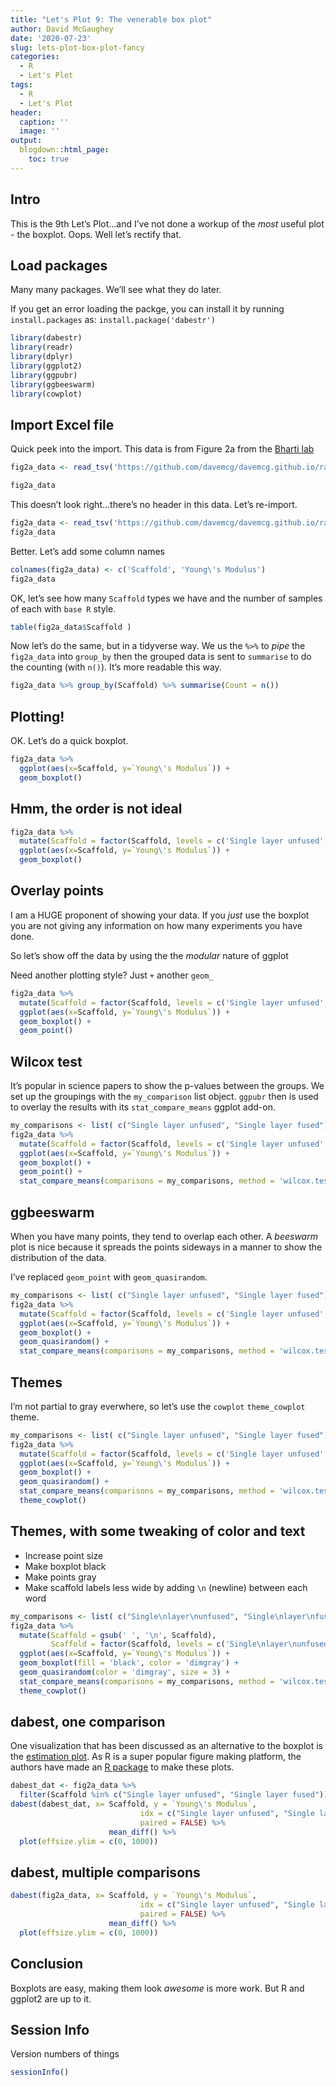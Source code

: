 ```yaml
---
title: "Let's Plot 9: The venerable box plot"
author: David McGaughey
date: '2020-07-23'
slug: lets-plot-box-plot-fancy
categories:
  - R
  - Let's Plot
tags:
  - R
  - Let's Plot
header:
  caption: ''
  image: ''
output:
  blogdown::html_page:
    toc: true
---
```

## Intro
This is the 9th Let's Plot...and I've not done a workup of the *most* useful plot - the boxplot. Oops. Well let's rectify that. 

## Load packages

Many many packages. We'll see what they do later.

If you get an error loading the packge, you can install it by running `install.packages` as:
`install.package('dabestr')`
```r
library(dabestr)
library(readr)
library(dplyr)
library(ggplot2)
library(ggpubr)
library(ggbeeswarm)
library(cowplot)
```

## Import Excel file

Quick peek into the import. This data is from Figure 2a from the [Bharti lab](https://stm.sciencemag.org/content/11/475/eaat5580?rss=1)
```r
fig2a_data <- read_tsv('https://github.com/davemcg/davemcg.github.io/raw/master/content/post/fig2.tsv')

fig2a_data
```

This doesn't look right...there's no header in this data. Let's re-import.
```r
fig2a_data <- read_tsv('https://github.com/davemcg/davemcg.github.io/raw/master/content/post/fig2.tsv', col_names = FALSE)
fig2a_data
```

Better. Let's add some column names

```r
colnames(fig2a_data) <- c('Scaffold', 'Young\'s Modulus')
fig2a_data
```

OK, let's see how many `Scaffold` types we have and the number of samples of each with `base R` style.

```r
table(fig2a_data$Scaffold )
```

Now let's do the same, but in a tidyverse way. We us the ` %>% ` to *pipe* the `fig2a_data` into `group_by` then the grouped data is sent to `summarise` to do the counting (with `n()`). It's more readable this way.

```r
fig2a_data %>% group_by(Scaffold) %>% summarise(Count = n())
```
## Plotting!
OK. Let's do a quick boxplot. 

```r
fig2a_data %>% 
  ggplot(aes(x=Scaffold, y=`Young\'s Modulus`)) +
  geom_boxplot()
```

## Hmm, the order is not ideal
```r
fig2a_data %>% 
  mutate(Scaffold = factor(Scaffold, levels = c('Single layer unfused', 'Single layer fused', 'Bilayer random fibers', 'Bilayer aligned fibers'))) %>% 
  ggplot(aes(x=Scaffold, y=`Young\'s Modulus`)) +
  geom_boxplot()
```

## Overlay points

I am a HUGE proponent of showing your data. If you *just* use the boxplot you are not giving any information on how many experiments you have done. 

So let's show off the data by using the the *modular* nature of ggplot

Need another plotting style? Just `+` another `geom_`

```r
fig2a_data %>% 
  mutate(Scaffold = factor(Scaffold, levels = c('Single layer unfused', 'Single layer fused', 'Bilayer random fibers', 'Bilayer aligned fibers'))) %>% 
  ggplot(aes(x=Scaffold, y=`Young\'s Modulus`)) +
  geom_boxplot() +
  geom_point()
```

## Wilcox test

It's popular in science papers to show the p-values between the groups. We set up the groupings with the `my_comparison` list object. `ggpubr` then is used to overlay the results with its `stat_compare_means` ggplot add-on.
```r
my_comparisons <- list( c("Single layer unfused", "Single layer fused"), c("Single layer unfused", "Bilayer random fibers"), c("Single layer unfused", "Bilayer aligned fibers") )
fig2a_data %>% 
  mutate(Scaffold = factor(Scaffold, levels = c('Single layer unfused', 'Single layer fused', 'Bilayer random fibers', 'Bilayer aligned fibers'))) %>% 
  ggplot(aes(x=Scaffold, y=`Young\'s Modulus`)) +
  geom_boxplot() +
  geom_point() +
  stat_compare_means(comparisons = my_comparisons, method = 'wilcox.test')
```

## ggbeeswarm
When you have many points, they tend to overlap each other. A *beeswarm* plot is nice because it spreads the points sideways in a manner to show the distribution of the data.

I've replaced `geom_point` with `geom_quasirandom`.

```r
my_comparisons <- list( c("Single layer unfused", "Single layer fused"), c("Single layer unfused", "Bilayer random fibers"), c("Single layer unfused", "Bilayer aligned fibers") )
fig2a_data %>% 
  mutate(Scaffold = factor(Scaffold, levels = c('Single layer unfused', 'Single layer fused', 'Bilayer random fibers', 'Bilayer aligned fibers'))) %>% 
  ggplot(aes(x=Scaffold, y=`Young\'s Modulus`)) +
  geom_boxplot() +
  geom_quasirandom() +
  stat_compare_means(comparisons = my_comparisons, method = 'wilcox.test') 
```

## Themes

I'm not partial to gray everwhere, so let's use the `cowplot` `theme_cowplot` theme. 
```r
my_comparisons <- list( c("Single layer unfused", "Single layer fused"), c("Single layer unfused", "Bilayer random fibers"), c("Single layer unfused", "Bilayer aligned fibers") )
fig2a_data %>% 
  mutate(Scaffold = factor(Scaffold, levels = c('Single layer unfused', 'Single layer fused', 'Bilayer random fibers', 'Bilayer aligned fibers'))) %>% 
  ggplot(aes(x=Scaffold, y=`Young\'s Modulus`)) +
  geom_boxplot() +
  geom_quasirandom() +
  stat_compare_means(comparisons = my_comparisons, method = 'wilcox.test') +
  theme_cowplot() 
```

## Themes, with some tweaking of color and text

  - Increase point size
  - Make boxplot black
  - Make points gray 
  - Make scaffold labels less wide by adding `\n` (newline) between each word
  
```r
my_comparisons <- list( c("Single\nlayer\nunfused", "Single\nlayer\nfused"), c("Single\nlayer\nunfused", "Bilayer\nrandom\nfibers"), c("Single\nlayer\nunfused", "Bilayer\naligned\nfibers") )
fig2a_data %>% 
  mutate(Scaffold = gsub(' ', '\n', Scaffold), 
         Scaffold = factor(Scaffold, levels = c('Single\nlayer\nunfused', 'Single\nlayer\nfused', 'Bilayer\nrandom\nfibers', 'Bilayer\naligned\nfibers'))) %>% 
  ggplot(aes(x=Scaffold, y=`Young\'s Modulus`)) +
  geom_boxplot(fill = 'black', color = 'dimgray') +
  geom_quasirandom(color = 'dimgray', size = 3) +
  stat_compare_means(comparisons = my_comparisons, method = 'wilcox.test') +
  theme_cowplot() 
```


## dabest, one comparison
One visualization that has been discussed as an alternative to the boxplot is the [estimation plot](https://www.nature.com/articles/s41592-019-0470-3). As R is a super popular figure making platform, the authors have made an [R package](https://cran.r-project.org/web/packages/dabestr/vignettes/using-dabestr.html
) to make these plots. 




```r
dabest_dat <- fig2a_data %>% 
  filter(Scaffold %in% c("Single layer unfused", "Single layer fused"))
dabest(dabest_dat, x= Scaffold, y = `Young\'s Modulus`,
                             idx = c("Single layer unfused", "Single layer fused"),
                             paired = FALSE) %>% 
                      mean_diff() %>% 
  plot(effsize.ylim = c(0, 1000))
```

## dabest, multiple comparisons
```r
dabest(fig2a_data, x= Scaffold, y = `Young\'s Modulus`,
                             idx = c("Single layer unfused", "Single layer fused", "Bilayer random fibers","Bilayer aligned fibers"),
                             paired = FALSE) %>% 
                      mean_diff() %>% 
  plot(effsize.ylim = c(0, 1000))
```

## Conclusion

Boxplots are easy, making them look *awesome* is more work. But R and ggplot2 are up to it. 

## Session Info 
Version numbers of things
```r
sessionInfo()
```